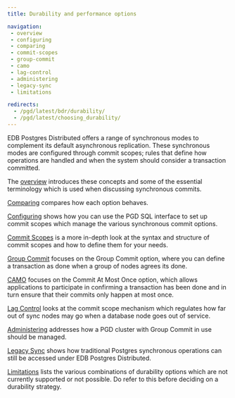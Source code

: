 ```yaml
---
title: Durability and performance options

navigation:
 - overview
 - configuring
 - comparing
 - commit-scopes
 - group-commit
 - camo
 - lag-control
 - administering
 - legacy-sync
 - limitations

redirects:
  - /pgd/latest/bdr/durability/
  - /pgd/latest/choosing_durability/
---
```


EDB Postgres Distributed offers a range of synchronous modes to complement its
default asynchronous replication. These synchronous modes are configured through
commit scopes; rules that define how operations are handled and when the system
should consider a transaction committed. 

The [overview](overview) introduces these concepts and some of the essential 
terminology which is used when discussing synchronous commits.

[Comparing](comparing) compares how each option behaves.

[Configuring](configuring) shows how you can use the PGD SQL interface to set up
commit scopes which manage the various synchronous commit options.

[Commit Scopes](commit-scopes) is a more in-depth look at the syntax and structure
of commit scopes and how to define them for your needs.

[Group Commit](group-commit) focuses on the Group Commit option, where you can
define a transaction as done when a group of nodes agrees its done.

[CAMO](camo) focuses on the Commit At Most Once option, which allows applications
to participate in confirming a transaction has been done and in turn ensure that
their commits only happen at most once.

[Lag Control](lag-control) looks at the commit scope mechanism which regulates how
far out of sync nodes may go when a database node goes out of service.

[Administering](administering) addresses how a PGD cluster with Group Commit
in use should be managed.

[Legacy Sync](legacy-sync) shows how traditional Postgres synchronous operations
can still be accessed under EDB Postgres Distributed.

[Limitations](limitations) lists the various combinations of durability options
which are not currently supported or not possible. Do refer to this before deciding
on a durability strategy.


<!---


## Internal timing of operations

For a better understanding of how the different modes work, it's
helpful to realize PSR and PGD apply transactions
differently.

With physical streaming replication, the order of operations is:

-   Origin flushes a commit record to WAL, making the transaction
    visible locally.
-   Peer node receives changes and issues a write.
-   Peer flushes the received changes to disk.
-   Peer applies changes, making the transaction visible locally.

With PGD, the order of operations is different:

-   Origin flushes a commit record to WAL, making the transaction
    visible locally.
-   Peer node receives changes into its apply queue in memory.
-   Peer applies changes, making the transaction visible locally.
-   Peer persists the transaction by flushing to disk.

For Group Commit, CAMO, and Eager, the origin node waits for
a certain number of confirmations prior to making the transaction
visible locally. The order of operations is:

-   Origin flushes a prepare or precommit record to WAL.
-   Peer node receives changes into its apply queue in memory.
-   Peer applies changes, making the transaction visible locally.
-   Peer persists the transaction by flushing to disk.
-   Origin commits and makes the transaction visible locally.

The following table summarizes the differences.

| Variant          | Order of apply vs persist | Replication before or after commit |
|:-----------------|:-------------------------:|:----------------------------------:|
| PGD Async        |        apply first        |  after WAL flush of commit record  |
| PGD Lag Control  |        apply first        |  after WAL flush of commit record  |
| PGD Group Commit |        apply first        |      before COMMIT on origin       |
| PGD CAMO         |        apply first        |      before COMMIT on origin       |


--->